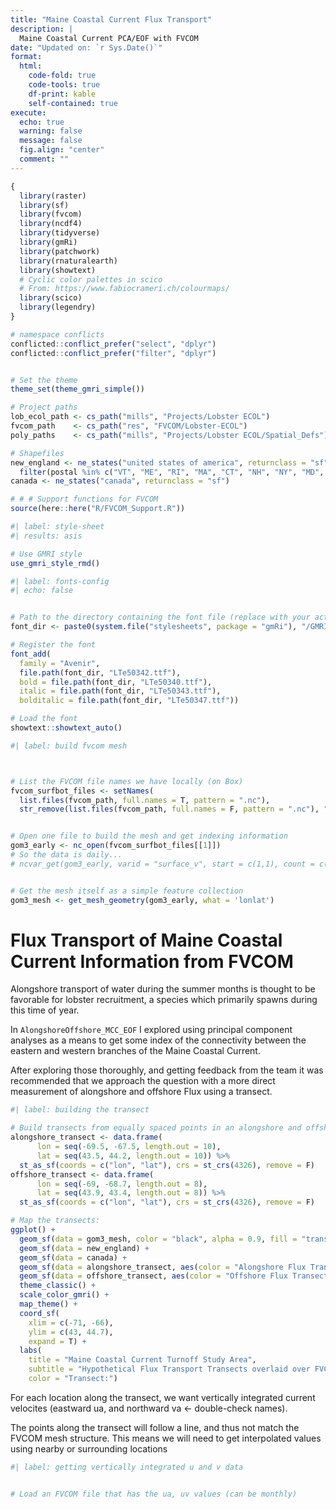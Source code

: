 ```yaml
---
title: "Maine Coastal Current Flux Transport"
description: | 
  Maine Coastal Current PCA/EOF with FVCOM
date: "Updated on: `r Sys.Date()`"
format: 
  html:
    code-fold: true
    code-tools: true
    df-print: kable
    self-contained: true
execute: 
  echo: true
  warning: false
  message: false
  fig.align: "center"
  comment: ""
---
```


```r

{
  library(raster)
  library(sf) 
  library(fvcom) 
  library(ncdf4) 
  library(tidyverse)
  library(gmRi)
  library(patchwork)
  library(rnaturalearth)
  library(showtext)
  # Cyclic color palettes in scico
  # From: https://www.fabiocrameri.ch/colourmaps/
  library(scico)
  library(legendry)
}

# namespace conflicts
conflicted::conflict_prefer("select", "dplyr")
conflicted::conflict_prefer("filter", "dplyr")


# Set the theme
theme_set(theme_gmri_simple())

# Project paths
lob_ecol_path <- cs_path("mills", "Projects/Lobster ECOL")
fvcom_path    <- cs_path("res", "FVCOM/Lobster-ECOL")
poly_paths    <- cs_path("mills", "Projects/Lobster ECOL/Spatial_Defs")

# Shapefiles
new_england <- ne_states("united states of america", returnclass = "sf") %>% 
  filter(postal %in% c("VT", "ME", "RI", "MA", "CT", "NH", "NY", "MD", "VA", "NJ", "DE", "NC", "PA", "WV"))
canada <- ne_states("canada", returnclass = "sf")

# # # Support functions for FVCOM
source(here::here("R/FVCOM_Support.R"))
```


```r
#| label: style-sheet
#| results: asis

# Use GMRI style
use_gmri_style_rmd()
```


```r
#| label: fonts-config
#| echo: false


# Path to the directory containing the font file (replace with your actual path)
font_dir <- paste0(system.file("stylesheets", package = "gmRi"), "/GMRI_fonts/Avenir/")

# Register the font
font_add(
  family = "Avenir",
  file.path(font_dir, "LTe50342.ttf"),
  bold = file.path(font_dir, "LTe50340.ttf"),
  italic = file.path(font_dir, "LTe50343.ttf"),
  bolditalic = file.path(font_dir, "LTe50347.ttf"))

# Load the font
showtext::showtext_auto()

```

```r
#| label: build fvcom mesh



# List the FVCOM file names we have locally (on Box)
fvcom_surfbot_files <- setNames(
  list.files(fvcom_path, full.names = T, pattern = ".nc"),
  str_remove(list.files(fvcom_path, full.names = F, pattern = ".nc"), ".nc"))


# Open one file to build the mesh and get indexing information
gom3_early <- nc_open(fvcom_surfbot_files[[1]])
# So the data is daily...
# ncvar_get(gom3_early, varid = "surface_v", start = c(1,1), count = c(1,-1))


# Get the mesh itself as a simple feature collection
gom3_mesh <- get_mesh_geometry(gom3_early, what = 'lonlat') 
```



# Flux Transport of Maine Coastal Current Information from FVCOM

Alongshore transport of water during the summer months is thought to be favorable for lobster recruitment, a species which primarily spawns during this time of year.


In `AlongshoreOffshore_MCC_EOF` I explored using principal component analyses as a means to get some index of the connectivity between the eastern and western branches of the Maine Coastal Current.

After exploring those thoroughly, and getting feedback from the team it was recommended that we approach the question with a more direct measurement of alongshore and offshore Flux using a transect.




```r
#| label: building the transect

# Build transects from equally spaced points in an alongshore and offshore direction
alongshore_transect <- data.frame(
      lon = seq(-69.5, -67.5, length.out = 10),
      lat = seq(43.5, 44.2, length.out = 10)) %>% 
  st_as_sf(coords = c("lon", "lat"), crs = st_crs(4326), remove = F)
offshore_transect <- data.frame(
      lon = seq(-69, -68.7, length.out = 8),
      lat = seq(43.9, 43.4, length.out = 8)) %>% 
  st_as_sf(coords = c("lon", "lat"), crs = st_crs(4326), remove = F)

# Map the transects:
ggplot() +
  geom_sf(data = gom3_mesh, color = "black", alpha = 0.9, fill = "transparent", linewidth = 0.05) +
  geom_sf(data = new_england) +
  geom_sf(data = canada) +
  geom_sf(data = alongshore_transect, aes(color = "Alongshore Flux Transect"), size = 2) +
  geom_sf(data = offshore_transect, aes(color = "Offshore Flux Transect"), size = 2) +
  theme_classic() +
  scale_color_gmri() +
  map_theme() +
  coord_sf(
    xlim = c(-71, -66), 
    ylim = c(43, 44.7), 
    expand = T) +
  labs(
    title = "Maine Coastal Current Turnoff Study Area", 
    subtitle = "Hypothetical Flux Transport Transects overlaid over FVCOM Mesh",
    color = "Transect:")


```

For each location along the transect, we want vertically integrated current velocites (eastward ua, and northward va <- double-check names).

The points along the transect will follow a line, and thus not match the FVCOM mesh structure. This means we will need to get interpolated values using nearby or surrounding locations


```r
#| label: getting vertically integrated u and v data


# Load an FVCOM file that has the ua, uv values (can be monthly)

```


```r

```

